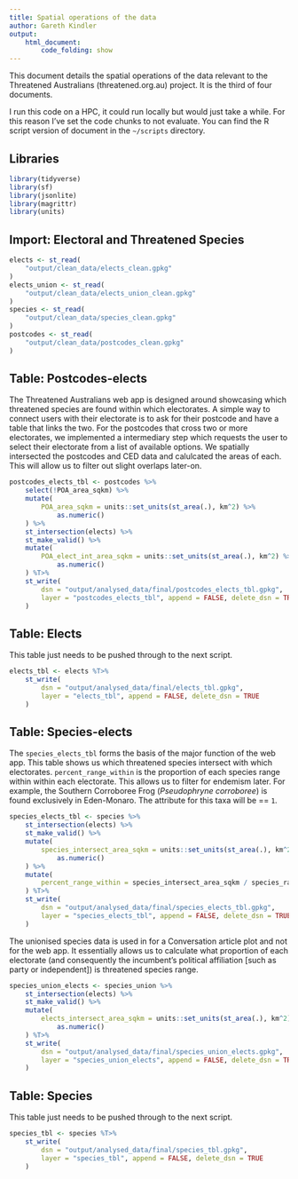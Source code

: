 ```yaml
---
title: Spatial operations of the data
author: Gareth Kindler
output:
    html_document:
        code_folding: show
---
```


This document details the spatial operations of the data relevant to the Threatened Australians (threatened.org.au) project. It is the third of four documents.

I run this code on a HPC, it could run locally but would just take a while.
For this reason I've set the code chunks to not evaluate. You can find the R script version of document in the `~/scripts` directory.

## Libraries

```r
library(tidyverse)
library(sf)
library(jsonlite)
library(magrittr)
library(units)
```

## Import: Electoral and Threatened Species

```r
elects <- st_read(
    "output/clean_data/elects_clean.gpkg"
)
elects_union <- st_read(
    "output/clean_data/elects_union_clean.gpkg"
)
species <- st_read(
    "output/clean_data/species_clean.gpkg"
)
postcodes <- st_read(
    "output/clean_data/postcodes_clean.gpkg"
)
```

## Table: Postcodes-elects

The Threatened Australians web app is designed around showcasing which threatened species are found within which electorates. A simple way to connect users with their electorate is to ask for their postcode and have a table that links the two. For the postcodes that cross two or more electorates, we implemented a intermediary step which requests the user to select their electorate from a list of available options.
We spatially intersected the postcodes and CED data and calulcated the areas of each. This will allow us to filter out slight overlaps later-on.

```r
postcodes_elects_tbl <- postcodes %>%
    select(!POA_area_sqkm) %>%
    mutate(
        POA_area_sqkm = units::set_units(st_area(.), km^2) %>%
            as.numeric()
    ) %>%
    st_intersection(elects) %>%
    st_make_valid() %>%
    mutate(
        POA_elect_int_area_sqkm = units::set_units(st_area(.), km^2) %>%
            as.numeric()
    ) %T>%
    st_write(
        dsn = "output/analysed_data/final/postcodes_elects_tbl.gpkg",
        layer = "postcodes_elects_tbl", append = FALSE, delete_dsn = TRUE
    )
```

## Table: Elects

This table just needs to be pushed through to the next script.

```r
elects_tbl <- elects %T>%
    st_write(
        dsn = "output/analysed_data/final/elects_tbl.gpkg",
        layer = "elects_tbl", append = FALSE, delete_dsn = TRUE
    )
```

## Table: Species-elects

The `species_elects_tbl` forms the basis of the major function of the web app. This table shows us which threatened species intersect with which electorates.
`percent_range_within` is the proportion of each species range within within each electorate. This allows us to filter for endemism later. For example, the Southern Corroboree Frog (*Pseudophryne corroboree*) is found exclusively in Eden-Monaro. The attribute for this taxa will be == `1`.

```r
species_elects_tbl <- species %>%
    st_intersection(elects) %>%
    st_make_valid() %>%
    mutate(
        species_intersect_area_sqkm = units::set_units(st_area(.), km^2) %>%
            as.numeric()
    ) %>%
    mutate(
        percent_range_within = species_intersect_area_sqkm / species_range_area_sqkm
    ) %T>%
    st_write(
        dsn = "output/analysed_data/final/species_elects_tbl.gpkg",
        layer = "species_elects_tbl", append = FALSE, delete_dsn = TRUE
    )
```

The unionised species data is used in for a Conversation article plot and not for the web app. It essentially allows us to calculate what proportion of each electorate (and consequently the incumbent's political affiliation [such as party or independent]) is threatened species range.

```r
species_union_elects <- species_union %>%
    st_intersection(elects) %>%
    st_make_valid() %>%
    mutate(
        elects_intersect_area_sqkm = units::set_units(st_area(.), km^2) %>%
            as.numeric()
    ) %T>%
    st_write(
        dsn = "output/analysed_data/final/species_union_elects.gpkg",
        layer = "species_union_elects", append = FALSE, delete_dsn = TRUE
    )
```

## Table: Species

This table just needs to be pushed through to the next script.

```r
species_tbl <- species %T>%
    st_write(
        dsn = "output/analysed_data/final/species_tbl.gpkg",
        layer = "species_tbl", append = FALSE, delete_dsn = TRUE
    )
```
